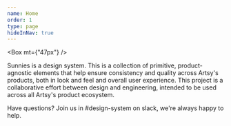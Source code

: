 ```yaml
---
name: Home
order: 1
type: page
hideInNav: true
---
```


<Box mt={"47px"} />

Sunnies is a design system. This is a collection of primitive,
product-agnostic elements that help ensure consistency and quality across
Artsy's products, both in look and feel and overall user experience. This
project is a collaborative effort between design and engineering, intended to be
used across all Artsy's product ecosystem.

Have questions? Join us in #design-system on slack, we're always happy to help.

<Spacer my={3} />

<ArtsyMarkBlackIcon width="80px" height="80px" />
